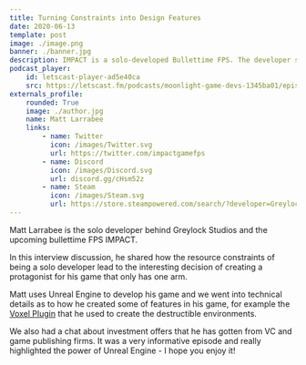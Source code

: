 ```yaml
---
title: Turning Constraints into Design Features
date: 2020-06-13
template: post
image: ./image.png
banner: ./banner.jpg
description: IMPACT is a solo-developed Bullettime FPS. The developer shares how he came up with the concept, including why the protagonist only has one arm.
podcast_player:
    id: letscast-player-ad5e40ca
    src: https://letscast.fm/podcasts/moonlight-game-devs-1345ba01/episodes/turning-constraints-into-game-features/player.js
externals_profile:
    rounded: True
    image: ./author.jpg
    name: Matt Larrabee
    links:
        - name: Twitter
          icon: /images/Twitter.svg
          url: https://twitter.com/impactgamefps
        - name: Discord
          icon: /images/Discord.svg
          url: discord.gg/cHsm52z
        - name: Steam
          icon: /images/Steam.svg
          url: https://store.steampowered.com/search/?developer=Greylock%20Studio
---
```



Matt Larrabee is the solo developer behind Greylock Studios and the upcoming bullettime FPS IMPACT.

<Impact />

In this interview discussion, he shared how the resource constraints of being a solo developer lead to the interesting decision of creating a protagonist for his game that only has one arm.  
  
Matt uses Unreal Engine to develop his game and we went into technical details as to how he created some of features in his game, for example the [Voxel Plugin](https://voxelplugin.com/) that he used to create the destructible environments.  
  
We also had a chat about investment offers that he has gotten from VC and game publishing firms. It was a very informative episode and really highlighted the power of Unreal Engine - I hope you enjoy it! 